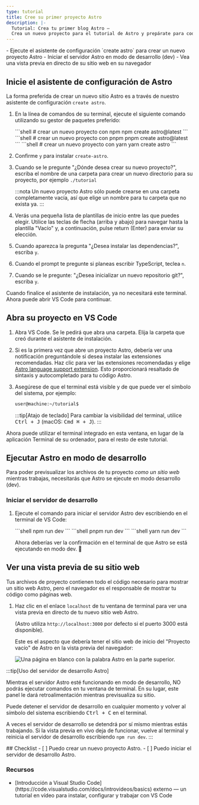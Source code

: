 ```yaml
---
type: tutorial
title: Cree su primer proyecto Astro
description: |-
  Tutorial: Crea tu primer blog Astro —
  Crea un nuevo proyecto para el tutorial de Astro y prepárate para codificar
---
```




<PreCheck>
  - Ejecute el asistente de configuración `create astro` para crear un nuevo proyecto Astro
  - Iniciar el servidor Astro en modo de desarrollo (dev)
  - Vea una vista previa en directo de su sitio web en su navegador
</PreCheck>

## Inicie el asistente de configuración de Astro

La forma preferida de crear un nuevo sitio Astro es a través de nuestro asistente de configuración `create astro`.

1. En la línea de comandos de su terminal, ejecute el siguiente comando utilizando su gestor de paquetes preferido:

    <PackageManagerTabs>
      <Fragment slot="npm">
      ```shell
      # crear un nuevo proyecto con npm
      npm create astro@latest
      ```
      </Fragment>
      <Fragment slot="pnpm">
      ```shell
      # crear un nuevo proyecto con pnpm
      pnpm create astro@latest
      ```
      </Fragment>
      <Fragment slot="yarn">
      ```shell
      # crear un nuevo proyecto con yarn
      yarn create astro
      ```
      </Fragment>
    </PackageManagerTabs>

2. Confirme `y` para instalar `create-astro`.
3. Cuando se le pregunte "¿Dónde desea crear su nuevo proyecto?", escriba el nombre de una carpeta para crear un nuevo directorio para su proyecto, por ejemplo
`./tutorial`

    :::nota
    Un nuevo proyecto Astro sólo puede crearse en una carpeta completamente vacía, así que elige un nombre para tu carpeta que no exista ya.
    :::

4. Verás una pequeña lista de plantillas de inicio entre las que puedes elegir. Utilice las teclas de flecha (arriba y abajo) para navegar hasta la plantilla "Vacío" y, a continuación, pulse return (Enter) para enviar su elección. 

5. Cuando aparezca la pregunta "¿Desea instalar las dependencias?", escriba `y`.

6. Cuando el prompt te pregunte si planeas escribir TypeScript, teclea `n`. 

7. Cuando se le pregunte: "¿Desea inicializar un nuevo repositorio git?", escriba `y`.

Cuando finalice el asistente de instalación, ya no necesitará este terminal. Ahora puede abrir VS Code para continuar.

## Abra su proyecto en VS Code

1. Abra VS Code. Se le pedirá que abra una carpeta. Elija la carpeta que creó durante el asistente de instalación.

2. Si es la primera vez que abre un proyecto Astro, debería ver una notificación preguntándole si desea instalar las extensiones recomendadas. Haz clic para ver las extensiones recomendadas y elige [Astro language support extension](https://marketplace.visualstudio.com/items?itemName=astro-build.astro-vscode). Esto proporcionará resaltado de sintaxis y autocompletado para tu código Astro.

3. Asegúrese de que el terminal está visible y de que puede ver el símbolo del sistema, por ejemplo:

    ```sh
    user@machine:~/tutorial$
    ```

    :::tip[Atajo de teclado]
    Para cambiar la visibilidad del terminal, utilice <kbd>Ctrl + J</kbd> (macOS: <kbd>Cmd ⌘ + J</kbd>).
    :::

Ahora puede utilizar el terminal integrado en esta ventana, en lugar de la aplicación Terminal de su ordenador, para el resto de este tutorial.



## Ejecutar Astro en modo de desarrollo

Para poder previsualizar los archivos de tu proyecto _como un sitio web_ mientras trabajas, necesitarás que Astro se ejecute en modo desarrollo (dev).

### Iniciar el servidor de desarrollo

1. Ejecute el comando para iniciar el servidor Astro dev escribiendo en el terminal de VS Code:

    <PackageManagerTabs>
      <Fragment slot="npm">
      ```shell
      npm run dev
      ```
      </Fragment>
      <Fragment slot="pnpm">
      ```shell
      pnpm run dev
      ```
      </Fragment>
      <Fragment slot="yarn">
      ```shell
      yarn run dev
      ```
      </Fragment>
    </PackageManagerTabs>

    Ahora deberías ver la confirmación en el terminal de que Astro se está ejecutando en modo dev. 🚀

## Ver una vista previa de su sitio web

Tus archivos de proyecto contienen todo el código necesario para mostrar un sitio web Astro, pero el navegador es el responsable de mostrar tu código como páginas web.

1. Haz clic en el enlace `localhost` de tu ventana de terminal para ver una vista previa en directo de tu nuevo sitio web Astro. 

    (Astro utiliza `http://localhost:3000` por defecto si el puerto 3000 está disponible).

    Este es el aspecto que debería tener el sitio web de inicio del "Proyecto vacío" de Astro en la vista previa del navegador:

    ![Una página en blanco con la palabra Astro en la parte superior.](/tutorial/minimal.png)

:::tip[Uso del servidor de desarrollo Astro]

Mientras el servidor Astro esté funcionando en modo de desarrollo, NO podrás ejecutar comandos en tu ventana de terminal. En su lugar, este panel le dará retroalimentación mientras previsualiza su sitio.

Puede detener el servidor de desarrollo en cualquier momento y volver al símbolo del sistema escribiendo <kbd>Ctrl + C</kbd> en el terminal.

A veces el servidor de desarrollo se detendrá por sí mismo mientras estás trabajando. Si la vista previa en vivo deja de funcionar, vuelve al terminal y reinicia el servidor de desarrollo escribiendo `npm run dev`.
:::

<Box icon="check-list">
## Checklist

<Checklist>
- [ ] Puedo crear un nuevo proyecto Astro.
- [ ] Puedo iniciar el servidor de desarrollo Astro.
</Checklist>
</Box>

### Recursos

- <p>[Introducción a Visual Studio Code](https://code.visualstudio.com/docs/introvideos/basics) <Badge>externo</Badge> — un tutorial en vídeo para instalar, configurar y trabajar con VS Code</p>
